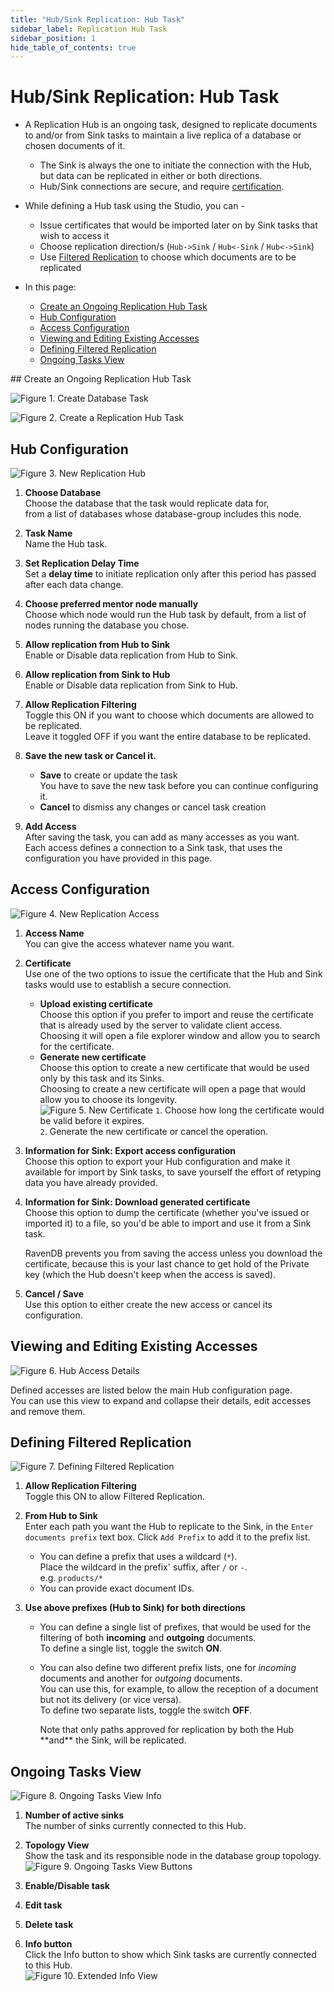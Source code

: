```yaml
---
title: "Hub/Sink Replication: Hub Task"
sidebar_label: Replication Hub Task
sidebar_position: 1
hide_table_of_contents: true
---
```



# Hub/Sink Replication: Hub Task
<Admonition type="note" title="Note">

* A Replication Hub is an ongoing task, designed to replicate documents to and/or 
  from Sink tasks to maintain a live replica of a database or chosen documents of it.  
   * The Sink is always the one to initiate the connection with the Hub, but data can 
     be replicated in either or both directions.  
   * Hub/Sink connections are secure, and require [certification](../../../../../studio/database/tasks/ongoing-tasks/hub-sink-replication/overview.mdx#certificates).  

* While defining a Hub task using the Studio, you can -  
   * Issue certificates that would be imported later on by Sink tasks that wish to access it  
   * Choose replication direction/s (`Hub->Sink` / `Hub<-Sink` / `Hub<->Sink`)  
   * Use [Filtered Replication](../../../../../studio/database/tasks/ongoing-tasks/hub-sink-replication/overview.mdx#filtered-replication) to choose which documents are to be replicated  

* In this page:
   * [Create an Ongoing Replication Hub Task](../../../../../studio/database/tasks/ongoing-tasks/hub-sink-replication/replication-hub-task.mdx#create-an-ongoing-replication-hub-task)  
   * [Hub Configuration](../../../../../studio/database/tasks/ongoing-tasks/hub-sink-replication/replication-hub-task.mdx#hub-configuration)  
   * [Access Configuration](../../../../../studio/database/tasks/ongoing-tasks/hub-sink-replication/replication-hub-task.mdx#access-configuration)  
   * [Viewing and Editing Existing Accesses](../../../../../studio/database/tasks/ongoing-tasks/hub-sink-replication/replication-hub-task.mdx#viewing-and-editing-existing-accesses)  
   * [Defining Filtered Replication](../../../../../studio/database/tasks/ongoing-tasks/hub-sink-replication/replication-hub-task.mdx#defining-filtered-replication)  
   * [Ongoing Tasks View](../../../../../studio/database/tasks/ongoing-tasks/hub-sink-replication/replication-hub-task.mdx#ongoing-tasks-view)  

</Admonition>
## Create an Ongoing Replication Hub Task

![Figure 1. Create Database Task](./assets/hub_create-database-task.png)

![Figure 2. Create a Replication Hub Task](./assets/hub_choose-hub-task.png)



## Hub Configuration

![Figure 3. New Replication Hub](./assets/hub_new-replication-hub.png)

1. **Choose Database**  
   Choose the database that the task would replicate data for,  
   from a list of databases whose database-group includes this node.  

2. **Task Name**  
   Name the Hub task.  

3. **Set Replication Delay Time**  
   Set a **delay time** to initiate replication only after this period has passed after each data change.  

4. **Choose preferred mentor node manually**  
   Choose which node would run the Hub task by default, 
   from a list of nodes running the database you chose.  

5. **Allow replication from Hub to Sink**  
   Enable or Disable data replication from Hub to Sink.  

6. **Allow replication from Sink to Hub**  
   Enable or Disable data replication from Sink to Hub.  

7. **Allow Replication Filtering**  
   Toggle this ON if you want to choose which documents are allowed to be replicated.  
   Leave it toggled OFF if you want the entire database to be replicated.  

8. **Save the new task or Cancel it.**  
    * **Save** to create or update the task  
      You have to save the new task before you can continue configuring it.  
    * **Cancel** to dismiss any changes or cancel task creation  

9. **Add Access**  
   After saving the task, you can add as many accesses as you want.  
   Each access defines a connection to a Sink task, that uses the configuration 
   you have provided in this page.  



## Access Configuration

![Figure 4. New Replication Access](./assets/hub_new-replication-access.png)

1. **Access Name**  
   You can give the access whatever name you want.  

2. **Certificate**  
   Use one of the two options to issue the certificate that the Hub and Sink 
   tasks would use to establish a secure connection.  
    * **Upload existing certificate**  
      Choose this option if you prefer to import and reuse the certificate 
      that is already used by the server to validate client access.  
      Choosing it will open a file explorer window and allow you to 
      search for the certificate.  
    * **Generate new certificate**  
      Choose this option to create a new certificate that would be used 
      only by this task and its Sinks.  
      Choosing to create a new certificate will open a page that would 
      allow you to choose its longevity.  
       ![Figure 5. New Certificate](./assets/hub_generate-new-replication-certificate.png)
            `1`. Choose how long the certificate would be valid before it expires.  
            `2`. Generate the new certificate or cancel the operation.  


3. **Information for Sink: Export access configuration**  
   Choose this option to export your Hub configuration and make it 
   available for import by Sink tasks, to save yourself the effort 
   of retyping data you have already provided.  

4. **Information for Sink: Download generated certificate**  
   Choose this option to dump the certificate (whether you've issued 
   or imported it) to a file, so you'd be able to import and use 
   it from a Sink task.  

     <Admonition type="info" title="Info">
     RavenDB prevents you from saving the access unless you download 
     the certificate, because this is your last chance to get hold of 
     the Private key (which the Hub doesn't keep when the access is saved).  
     </Admonition>
   
5. **Cancel / Save**  
   Use this option to either create the new access or cancel its configuration.  


## Viewing and Editing Existing Accesses

![Figure 6. Hub Access Details](./assets/hub_hub-access-details.png)

Defined accesses are listed below the main Hub configuration page.  
You can use this view to expand and collapse their details, edit accesses 
and remove them.  



## Defining Filtered Replication

![Figure 7. Defining Filtered Replication](./assets/hub_filtered-replication.png)

1. **Allow Replication Filtering**  
   Toggle this ON to allow Filtered Replication.  

2. **From Hub to Sink**  
   Enter each path you want the Hub to replicate to the Sink, 
   in the `Enter documents prefix` text box. Click `Add Prefix` 
   to add it to the prefix list.  
    * You can define a prefix that uses a wildcard (`*`).  
      Place the wildcard in the prefix' suffix, after `/` or `-`.  
      e.g. `products/*`  
    * You can provide exact document IDs.  

3. **Use above prefixes (Hub to Sink) for both directions**  
    * You can define a single list of prefixes, that would be used for 
      the filtering of both **incoming** and **outgoing** documents.  
      To define a single list, toggle the switch **ON**.  
    * You can also define two different prefix lists, one for 
      *incoming* documents and another for *outgoing* documents.  
      You can use this, for example, to allow the reception of 
      a document but not its delivery (or vice versa).  
      To define two separate lists, toggle the switch **OFF**.  

         <Admonition type="info" title="Info">
         Note that only paths approved for replication by 
         both the Hub **and** the Sink, will be replicated.  
         </Admonition>



## Ongoing Tasks View

![Figure 8. Ongoing Tasks View Info](./assets/hub_ongoing_tasks_view_info.png)

1. **Number of active sinks**  
   The number of sinks currently connected to this Hub.  

3. **Topology View**  
   Show the task and its responsible node in the database group topology.  
![Figure 9. Ongoing Tasks View Buttons](./assets/hub_ongoing_tasks_view_buttons.png)

1. **Enable/Disable task**  
2. **Edit task**  
3. **Delete task**  
4. **Info button**  
   Click the Info button to show which Sink tasks are currently connected to this Hub.  
   ![Figure 10. Extended Info View](./assets/hub_extended-info.png)  





